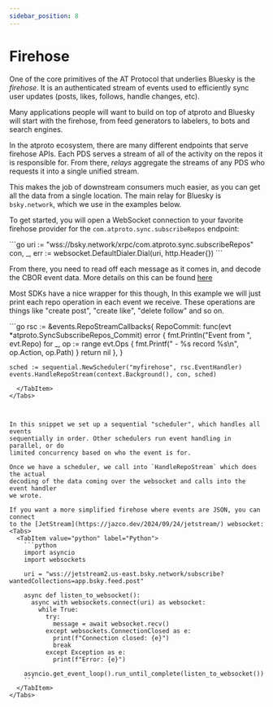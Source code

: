 ```yaml
---
sidebar_position: 8
---
```



# Firehose

One of the core primitives of the AT Protocol that underlies Bluesky is the
*firehose*. It is an authenticated stream of events used to efficiently sync
user updates (posts, likes, follows, handle changes, etc).

Many applications people will want to build on top of atproto and Bluesky will
start with the firehose, from feed generators to labelers, to bots and search
engines.

In the atproto ecosystem, there are many different endpoints that serve
firehose APIs. Each PDS serves a stream of all of the activity on the repos it is
responsible for. From there, *relays* aggregate the streams of any PDS who requests it into a single unified stream.

This makes the job of downstream consumers much easier, as you can get all the data from a single
location. The main relay for Bluesky is `bsky.network`, which we use in the examples below.

To get started, you will open a WebSocket connection to your favorite firehose
provider for the `com.atproto.sync.subscribeRepos` endpoint:

<Tabs groupId="sdk">
  <TabItem value="go" label="Go">
    ```go
    uri := "wss://bsky.network/xrpc/com.atproto.sync.subscribeRepos"
    con, _, err := websocket.DefaultDialer.Dial(uri, http.Header{})
    ```
  </TabItem>
</Tabs>


From there, you need to read off each message as it comes in, and decode the
CBOR event data. More details on this can be found [here](https://atproto.com/specs/lexicon)

Most SDKs have a nice wrapper for this though, In this example we will just
print each repo operation in each event we receive. These operations are things
like "create post", "create like", "delete follow" and so on.

<Tabs groupId="sdk">
  <TabItem value="go" label="Go">
    ```go
    rsc := &events.RepoStreamCallbacks{
      RepoCommit: func(evt *atproto.SyncSubscribeRepos_Commit) error {
        fmt.Println("Event from ", evt.Repo)
        for _, op := range evt.Ops {
          fmt.Printf(" - %s record %s\n", op.Action, op.Path)
        }
        return nil
      },
    }

    sched := sequential.NewScheduler("myfirehose", rsc.EventHandler)
    events.HandleRepoStream(context.Background(), con, sched)
```
  </TabItem>
</Tabs>



In this snippet we set up a sequential "scheduler", which handles all events
sequentially in order. Other schedulers run event handling in parallel, or do
limited concurrency based on who the event is for.

Once we have a scheduler, we call into `HandleRepoStream` which does the actual
decoding of the data coming over the websocket and calls into the event handler
we wrote.

If you want a more simplified firehose where events are JSON, you can connect
to the [JetStream](https://jazco.dev/2024/09/24/jetstream/) websocket:
<Tabs>
  <TabItem value="python" label="Python">
    ```python
    import asyncio
    import websockets

    uri = "wss://jetstream2.us-east.bsky.network/subscribe?wantedCollections=app.bsky.feed.post"

    async def listen_to_websocket():
      async with websockets.connect(uri) as websocket:
        while True:
          try:
            message = await websocket.recv()
          except websockets.ConnectionClosed as e:
            print(f"Connection closed: {e}")
            break
          except Exception as e:
            print(f"Error: {e}")
    
    asyncio.get_event_loop().run_until_complete(listen_to_websocket())
    ```
  </TabItem>
</Tabs>
